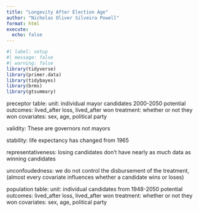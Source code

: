 ```yaml
---
title: "Longevity After Election Age"
author: "Nicholas Oliver Silveira Powell"
format: html
execute: 
  echo: false
---
```


```r
#| label: setup
#| message: false
#| warning: false
library(tidyverse)
library(primer.data)
library(tidybayes)
library(brms)
library(gtsummary)
```

preceptor table:
  unit: individual mayor candidates 2000-2050
  potential outcomes: lived_after loss, lived_after won
  treatment: whether or not they won
  covariates: sex, age, political party

validity:
  These are governors not mayors
  
stability:
  life expectancy has changed from 1965
  
representativeness:
  losing candidates don't have nearly as much data as winning candidates
  
unconfoudedness:
  we do not control the disbursement of the treatment, (almost every covariate influences whether a candidate wins or loses)


population table:
  unit: individual candidates from 1948-2050
  potential outcomes: lived_after loss, lived_after won
  treatment: whether or not they won
  covariates: sex, age, political party
